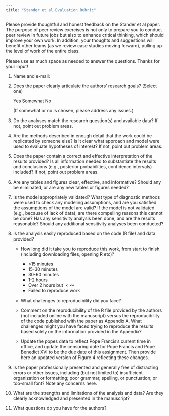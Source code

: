 ```yaml
---
title: "Stander et al Evaluation Rubric"
---
```


Please provide thoughtful and honest feedback on the Stander et al paper.  The purpose of peer review exercises is not only to prepare you to conduct peer review in future jobs but also to enhance critical thinking, which should improve your own work. In addition, your thoughts and suggestions will benefit other teams (as we review case studies moving forward), pulling up the level of work of the entire class.

Please use as much space as needed to answer the questions. Thanks for your input!


1. Name and e-mail: 

2. Does the paper clearly articulate the authors’ research goals? (Select one)

      Yes	         	Somewhat 	         	No
      
	(If somewhat or no is chosen, please address any issues.)

3.	Do the analyses match the research question(s) and available data? If not, point out problem areas.

4. Are the methods described in enough detail that the work could be replicated by someone else? Is it clear what approach and model were used to evaluate hypotheses of interest?  If not, point out problem areas.

5. Does the paper contain a correct and effective interpretation of the results provided? Is all information needed to substantiate the results and conclusions (e.g., posterior probabilities, confidence intervals) included?  If not, point out problem areas.  

6. Are any tables and figures clear, effective, and informative?  Should any be eliminated, or are any new tables or figures needed?

7. Is the model appropriately validated?  What type of diagnostic methods were used to check any modeling assumptions, and are you satisfied the assumptions of the model are valid? If the model is not validated (e.g., because of lack of data), are there compelling reasons this cannot be done?  Has any sensitivity analysis been done, and are the results reasonable?  Should any additional sensitivity analyses been conducted? 

8. Is the analysis easily reproduced based on the code (R file) and data provided?

    + How long did it take you to reproduce this work, from start to finish (including downloading files, opening R etc)?
        + <15 minutes
        + 15-30 minutes
        + 30-60 minutes
        + 1-2 hours
        + Over 2 hours but $< \infty$
        + Failed to reproduce work
  
  
    + What challenges to reproducibility did you face?
    
    + Comment on the reproducibility of the R file provided by the authors (not included online with the manuscript) versus the reproducibility of the code published with the paper as Appendix A. What challenges might you have faced trying to reproduce the results based solely on the information provided in the Appendix?

    + Update the popes data to reflect Pope Francis’s current time in office, and update the censoring date for Pope Francis and Pope Benedict XVI to be the due date of this assignment. Then provide here an updated version of Figure 4 reflecting these changes.

9. Is the paper professionally presented and generally free of distracting errors or other issues, including (but not limited to) insufficient organization or formatting; poor grammar, spelling, or punctuation; or too-small font? Note any concerns here.

10. What are the strengths and limitations of the analysis and data?  Are they clearly acknowledged and presented in the manuscript?



11.	What questions do you have for the authors?



